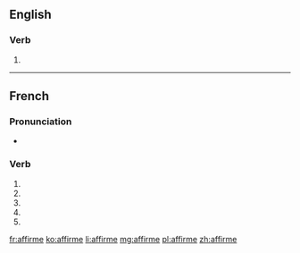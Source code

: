 {{also|affirmé}}
==English==

===Verb===
{{head|en|verb}}

# {{obsolete spelling of|affirm|lang=en}}

----

==French==

===Pronunciation===
* {{IPA|/a.fiʁm/|lang=fr}}

===Verb===
{{fr-verb-form}}

# {{inflection of|affirmer||1|s|pres|indc|lang=fr}}
# {{inflection of|affirmer||3|s|pres|indc|lang=fr}}
# {{inflection of|affirmer||1|s|pres|subj|lang=fr}}
# {{inflection of|affirmer||3|s|pres|subj|lang=fr}}
# {{inflection of|affirmer||2|s|impr|lang=fr}}

[[fr:affirme]]
[[ko:affirme]]
[[li:affirme]]
[[mg:affirme]]
[[pl:affirme]]
[[zh:affirme]]